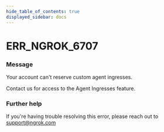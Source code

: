 ```yaml
---
hide_table_of_contents: true
displayed_sidebar: docs
---
```



# ERR_NGROK_6707

### Message

Your account can't reserve custom agent ingresses.

Contact us for access to the Agent Ingresses feature.

### Further help

If you're having trouble resolving this error, please reach out to [support@ngrok.com](mailto:support@ngrok.com?subject=Help%20with%20ERR_NGROK_6707)

<ErrorDetails error="err_ngrok_6707" />
